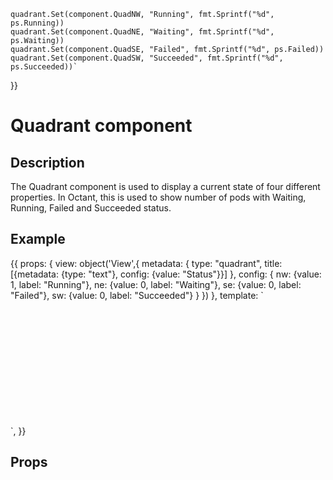 
    quadrant.Set(component.QuadNW, "Running", fmt.Sprintf("%d", ps.Running))
    quadrant.Set(component.QuadNE, "Waiting", fmt.Sprintf("%d", ps.Waiting))
    quadrant.Set(component.QuadSE, "Failed", fmt.Sprintf("%d", ps.Failed))
    quadrant.Set(component.QuadSW, "Succeeded", fmt.Sprintf("%d", ps.Succeeded))`
}}

<h1>Quadrant component</h1>
<h2>Description</h2>

<p>The Quadrant component is used to display a current state of four different properties.
In Octant, this is used to show number of pods with Waiting, Running, Failed and Succeeded status.</p>
<h2>Example</h2>

<Meta title="Components/Quadrant" component={QuadrantComponent} />

<Canvas withToolbar>
  <Story name="Quadrant component" parameters={{ docs: quadrantDocs }} height="400px">
  {{
    props: {
      view: object('View',{
        metadata: {
          type: "quadrant",
          title: [{metadata: {type: "text"}, config: {value: "Status"}}]
        },
        config: {
          nw: {value: 1, label: "Running"},
          ne: {value: 0, label: "Waiting"},
          se: {value: 0, label: "Failed"},
          sw: {value: 0, label: "Succeeded"}
        }
      })
    },
    template: `
        <div class="main-container">
            <div class="content-container" style="width: 300px; height: 200px;">
                <div class="content-area">
                  <app-view-quadrant [view]="view"></app-view-quadrant>
                </div>
             </div>
         </div>
   `,
  }}
  </Story>
</Canvas>

<h2>Props</h2>
<ArgsTable of={QuadrantComponent} />
